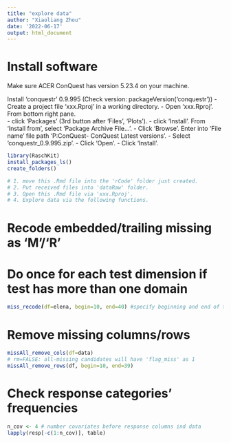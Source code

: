 ```yaml
---
title: "explore data"
author: "Xiaoliang Zhou"
date: '2022-06-17'
output: html_document
---
```


# Install software

Make sure ACER ConQuest has version 5.23.4 on your machine.

Install 'conquestr' 0.9.995 (Check version: packageVersion('conquestr'))
  - Create a project file 'xxx.Rproj' in a working directory.
  - Open 'xxx.Rproj'. From bottom right pane.    
    - click 'Packages' (3rd button after 'Files', 'Plots').
    - click 'Install'. From 'Install from', select 'Package Archive File...'.
    - Click 'Browse'. Enter into 'File name' file path 
      'P:\ACER ConQuest\Admin\InHouse - ConQuest Latest versions\conquestr\old'.
    - Select 'conquestr_0.9.995.zip'. 
    - Click 'Open'. 
    - Click 'Install'.

```r
library(RaschKit)
install_packages_ls()
create_folders() 
```

```r
# 1. move this .Rmd file into the 'rCode' folder just created.
# 2. Put received files into 'dataRaw' folder.
# 3. Open this .Rmd file via 'xxx.Rproj'.
# 4. Explore data via the following functions.
```

# Recode embedded/trailing missing as 'M'/'R'
# Do once for each test dimension if test has more than one domain

```r
miss_recode(df=elena, begin=10, end=40) #specify beginning and end of test section
```

# Remove missing columns/rows

```r
missAll_remove_cols(df=data)
# rm=FALSE: all-missing candidates will have 'flag_miss' as 1
missAll_remove_rows(df, begin=10, end=39) 
```

# Check response categories' frequencies

```r
n_cov <- 4 # number covariates before response columns ind data
lapply(resp[-c(1:n_cov)], table) 
```

